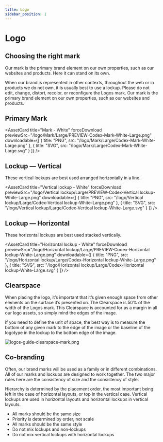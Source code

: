 ```yaml
---
title: Logo
sidebar_position: 1 
---
```



# Logo

## Choosing the right mark

Our mark is the primary brand element on our own properties, such as our websites and products. Here it can stand on its own.

When our brand is represented in other contexts, throughout the web or in products we do not own, it is usually best to use a lockup. Please do not edit, change, distort, recolor, or reconfigure the Logos mark. Our mark is the primary brand element on our own properties, such as our websites and products.

## Primary Mark

<div style={{display: "flex", gap: "16px"}}>
  <AssetCard
    title="Mark - Black"
    forceDownload
    previewSrc="/logo/Mark/Large/PREVIEW-Codex-Mark-Black-Large.png"
    downloadable={[
      {
        title: "PNG",
        src: "/logo/Mark/Large/Codex-Mark-Black-Large.png"
      },
      {
        title: "SVG",
        src: "/logo/Mark/Large/Codex-Mark-Black-Large.svg"
      }
    ]}
  />

  <AssetCard
    title="Mark - White"
    forceDownload
    previewSrc="/logo/Mark/Large/PREVIEW-Codex-Mark-White-Large.png"
    downloadable={[
      {
        title: "PNG",
        src: "/logo/Mark/Large/Codex-Mark-White-Large.png"
      },
      {
        title: "SVG",
        src: "/logo/Mark/Large/Codex-Mark-White-Large.svg"
      }
    ]}
  />
</div>

## Lockup — Vertical

These vertical lockups are best used arranged horizontally in a line.

<div style={{display: "flex", gap: "16px"}}>
  <AssetCard
    title="Vertical lockup - Black"
    forceDownload
    previewSrc="/logo/Vertical lockup/Large/PREVIEW-Codex-Vertical lockup-Black-Large.png"
    downloadable={[
      {
        title: "PNG",
        src: "/logo/Vertical lockup/Large/Codex-Vertical lockup-Black-Large.png"
      },
      {
        title: "SVG",
        src: "/logo/Vertical lockup/Large/Codex-Vertical lockup-Black-Large.svg"
      }
    ]}
  />

  <AssetCard
    title="Vertical lockup - White"
    forceDownload
    previewSrc="/logo/Vertical lockup/Large/PREVIEW-Codex-Vertical lockup-White-Large.png"
    downloadable={[
      {
        title: "PNG",
        src: "/logo/Vertical lockup/Large/Codex-Vertical lockup-White-Large.png"
      },
      {
        title: "SVG",
        src: "/logo/Vertical lockup/Large/Codex-Vertical lockup-White-Large.svg"
      }
    ]}
  />
</div>

## Lockup — Horizontal

These horizontal lockups are best used stacked vertically.

<div style={{display: "flex", gap: "16px"}}>
  <AssetCard
    title="Horizontal lockup - Black"
    forceDownload
    previewSrc="/logo/Horizontal lockup/Large/PREVIEW-Codex-Horizontal lockup-Black-Large.png"
    downloadable={[
      {
        title: "PNG",
        src: "/logo/Horizontal lockup/Large/Codex-Horizontal lockup-Black-Large.png"
      },
      {
        title: "SVG",
        src: "/logo/Horizontal lockup/Large/Codex-Horizontal lockup-Black-Large.svg"
      }
    ]}
  />

  <AssetCard
    title="Horizontal lockup - White"
    forceDownload
    previewSrc="/logo/Horizontal lockup/Large/PREVIEW-Codex-Horizontal lockup-White-Large.png"
    downloadable={[
      {
        title: "PNG",
        src: "/logo/Horizontal lockup/Large/Codex-Horizontal lockup-White-Large.png"
      },
      {
        title: "SVG",
        src: "/logo/Horizontal lockup/Large/Codex-Horizontal lockup-White-Large.svg"
      }
    ]}
  />
</div>

## Clearspace

When placing the logo, it’s important that it’s given enough space from other elements on the surface it’s presented on. The Clearspace is 50% of the width of the Logos mark. This Clearspace is accounted for as a margin in all our logo assets, so simply mind the edges of the image.

If you need to define the unit of space, the best way is to measure the bottom of any given mark to the edge of the image or the baseline of the logotype in the lockup to the bottom edge of the image.

![logos-guide-clearspace-mark.png](/logos-guide-clearspace-mark.png)

## Co-branding

Often, our brand marks will be used as a family or in different combinations. All of our marks and lockups are designed to work together. The two major rules here are the consistency of size and the consistency of style.

Hierarchy is determined by the placement order, the most important being left in the case of horizontal layouts, or top in the vertical case. Vertical lockups are used in horizontal layouts and horizontal lockups in vertical layouts.

- All marks should be the same size
- Priority is determined by order, not scale
- All marks should be the same style
- Do not mix lockups and non-lockups
- Do not mix vertical lockups with horizontal lockups